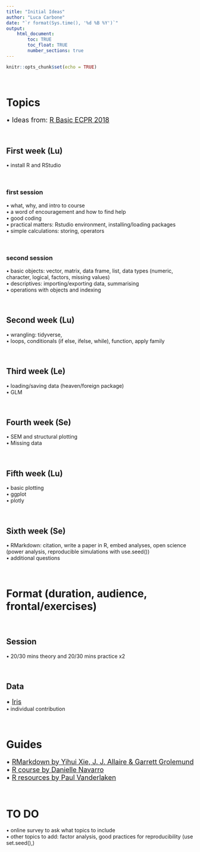 ```yaml
---
title: "Initial Ideas"
author: "Luca Carbone"
date: "`r format(Sys.time(), '%d %B %Y')`"
output: 
    html_document:
        toc: TRUE
        toc_float: TRUE
        number_sections: true
---
```


```r
knitr::opts_chunk$set(echo = TRUE)
```

<br>

# Topics

| <font size="4"> • Ideas from: [R Basic ECPR 2018](https://github.com/aakosm/R_Basics_ECPR) </font>

<br>

## First week (Lu)

| • install R and RStudio

<br>

### first session

| • what, why, and intro to course
| • a word of encouragement and how to find help
| • good coding
| • practical matters: Rstudio environment, installing/loading packages
| • simple calculations: storing, operators

<br>

### second session

| • basic objects: vector, matrix, data frame, list, data types (numeric, character, logical, factors, missing values)
| • descriptives: importing/exporting data, summarising
| • operations with objects and indexing

<br>

## Second week (Lu)

| • wrangling: tidyverse, 
| • loops, conditionals (if else, ifelse, while), function, apply family

<br>

## Third week (Le)

| • loading/saving data (heaven/foreign package)
| • GLM

<br>

## Fourth week (Se)

| • SEM and structural plotting
| • Missing data

<br>

## Fifth week (Lu)

| • basic plotting
| • ggplot
| • plotly

<br>

## Sixth week (Se)

| • RMarkdown: citation, write a paper in R, embed analyses, open science (power analysis, reproducible simulations with use.seed())
| • additional questions

<br>

# Format (duration, audience, frontal/exercises)

<br>

## Session

| • 20/30 mins theory and 20/30 mins practice x2

<br>

## Data

| <font size="4"> • [Iris](https://gist.github.com/curran/a08a1080b88344b0c8a7) </font>
| • individual contribution

<br>

# Guides

| <font size="4"> • [RMarkdown by Yihui Xie, J. J. Allaire & Garrett Grolemund](https://bookdown.org/yihui/rmarkdown/) </font>
| <font size="4"> • [R course by Danielle Navarro](https://learningstatisticswithr.com) </font>
| <font size="4"> • [R resources by Paul Vanderlaken](https://paulvanderlaken.com/2017/08/10/r-resources-cheatsheets-tutorials-books/) </font>

<br>

# TO DO

| • online survey to ask what topics to include
| • other topics to add: factor analysis, good practices for reproducibility (use set.seed(),)





